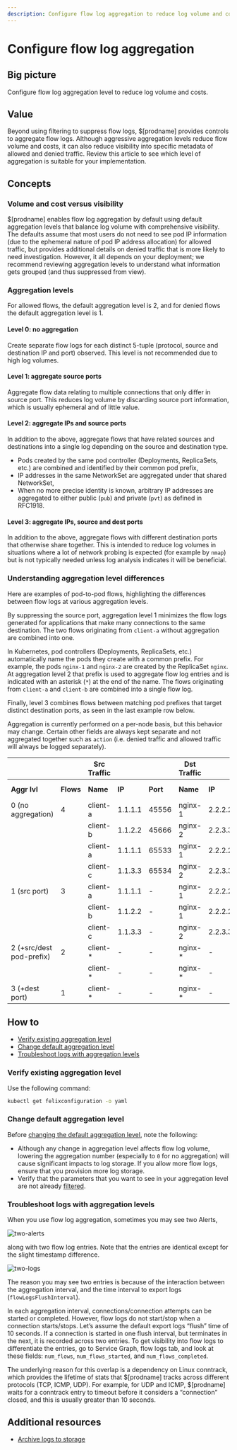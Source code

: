 ```yaml
---
description: Configure flow log aggregation to reduce log volume and costs.
---
```


# Configure flow log aggregation

## Big picture

Configure flow log aggregation level to reduce log volume and costs.

## Value

Beyond using filtering to suppress flow logs, $[prodname] provides controls to aggregate flow logs. Although aggressive aggregation levels reduce
flow volume and costs, it can also reduce visibility into specific metadata of allowed and denied traffic. Review this article to see which level of
aggregation is suitable for your implementation.

## Concepts

### Volume and cost versus visibility

$[prodname] enables flow log aggregation by default using default aggregation levels that balance log volume with comprehensive visibility. The
defaults assume that most users do not need to see pod IP information (due to the ephemeral nature of pod IP address allocation) for allowed traffic,
but provides additional details on denied traffic that is more likely to need investigation. However, it all depends on your deployment;
we recommend reviewing aggregation levels to understand what information gets grouped (and thus suppressed from view).

### Aggregation levels

For allowed flows, the default aggregation level is 2, and for denied flows the default aggregation level is 1.

#### Level 0: no aggregation

Create separate flow logs for each distinct 5-tuple (protocol, source and destination IP and port) observed.  This level is not recommended
due to high log volumes.

#### Level 1: aggregate source ports

Aggregate flow data relating to multiple connections that only differ in source port. This reduces log volume by discarding source port information,
which is usually ephemeral and of little value.

#### Level 2: aggregate IPs and source ports

In addition to the above, aggregate flows that have related sources and destinations into a single log depending on the source and
destination type.
- Pods created by the same pod controller (Deployments, ReplicaSets, etc.) are combined and identified by their common pod prefix,
- IP addresses in the same NetworkSet are aggregated under that shared NetworkSet,
- When no more precise identity is known, arbitrary IP addresses are aggregated to either public (`pub`) and private (`pvt`) as defined in RFC1918.

#### Level 3: aggregate IPs, source and dest ports

In addition to the above, aggregate flows with different destination ports that otherwise share together.
This is intended to reduce log volumes in situations where a lot of network probing is expected (for example by `nmap`) but is not typically needed
unless log analysis indicates it will be beneficial.

### Understanding aggregation level differences

Here are examples of pod-to-pod flows, highlighting the differences between flow logs at various aggregation levels.

By suppressing the source port, aggregation level 1 minimizes the flow logs generated for applications that make many connections to the same destination.
The two flows originating from `client-a` without aggregation are combined into one.

In Kubernetes, pod controllers (Deployments, ReplicaSets, etc.) automatically name the pods they create with a common prefix.
For example, the pods `nginx-1` and `nginx-2` are created by the ReplicaSet `nginx`. At aggregation level 2 that prefix is used to aggregate flow log entries and
is indicated with an asterisk (`*`) at the end of the name. The flows originating from `client-a` and `client-b` are combined into a single flow log.

Finally, level 3 combines flows between matching pod prefixes that target distinct destination ports, as seen in the last example row below.

Aggregation is currently performed on a per-node basis, but this behavior may change.  Certain other fields are always kept separate
and not aggregated together such as `action` (i.e. denied traffic and allowed traffic will always be logged separately).

|                          |           | **Src Traffic**  | |          | **Dst Traffic**  | |          | **Packet counts**      | |
|--------------------------|-----------|----------|---------|----------|----------|---------|----------|------------|-------------|
| **Aggr lvl**             | **Flows** | **Name** | **IP**  | **Port** | **Name** | **IP**  | **Port** | **Pkt in** | **Pkt out** |
| 0 (no aggregation)       | 4         | client-a | 1.1.1.1 | 45556    | nginx-1  | 2.2.2.2 | 80       | 1          | 2           |
|                          |           | client-b | 1.1.2.2 | 45666    | nginx-2  | 2.2.3.3 | 80       | 2          | 2           |
|                          |           | client-a | 1.1.1.1 | 65533    | nginx-1  | 2.2.2.2 | 80       | 1          | 3           |
|                          |           | client-c | 1.1.3.3 | 65534    | nginx-2  | 2.2.3.3 | 8080     | 3          | 4           |
| 1 (src port)             | 3         | client-a | 1.1.1.1 | -        | nginx-1  | 2.2.2.2 | 80       | 2          | 5           |
|                          |           | client-b | 1.1.2.2 | -        | nginx-1  | 2.2.2.2 | 80       | 2          | 2           |
|                          |           | client-c | 1.1.3.3 | -        | nginx-2  | 2.2.3.3 | 8080     | 3          | 4           |
| 2 (+src/dest pod-prefix) | 2         | client-* | -       | -        | nginx-*  | -       | 80       | 4          | 7           |
|                          |           | client-* | -       | -        | nginx-*  | -       | 8080     | 3          | 4           |
| 3 (+dest port)           | 1         | client-* | -       | -        | nginx-*  | -       | -        | 7          | 11          |

## How to

- [Verify existing aggregation level](#verify-existing-aggregation-level)
- [Change default aggregation level](#change-default-aggregation-level)
- [Troubleshoot logs with aggregation levels](#troubleshoot-logs-with-aggregation-levels)

### Verify existing aggregation level

Use the following command:

```bash
kubectl get felixconfiguration -o yaml
```

### Change default aggregation level

Before [changing the default aggregation level](../../../reference/resources/felixconfig.mdx#aggregationkind), note the following:

- Although any change in aggregation level affects flow log volume, lowering the aggregation number (especially to `0` for no aggregation) will cause significant impacts to log storage. If you allow more flow logs, ensure that you provision more log storage.
- Verify that the parameters that you want to see in your aggregation level are not already [filtered](filtering.mdx).

### Troubleshoot logs with aggregation levels

When you use flow log aggregation, sometimes you may see two Alerts,

![two-alerts](/img/calico-enterprise/two-alerts.png)

along with two flow log entries. Note that the entries are identical except for the slight timestamp difference.

![two-logs](/img/calico-enterprise/two-logs.png)

The reason you may see two entries is because of the interaction between the aggregation interval, and the time interval to export logs (`flowLogsFlushInterval`).

In each aggregation interval, connections/connection attempts can be started or completed. However, flow logs do not start/stop when a connection starts/stops. Let’s assume the default export logs “flush” time of 10 seconds. If a connection is started in one flush interval, but terminates in the next, it is recorded across two entries. To get visibility into flow logs to differentiate the entries, go to Service Graph, flow logs tab, and look at these fields: `num_flows`, `num_flows_started`, and `num_flows_completed`.

The underlying reason for this overlap is a dependency on Linux conntrack, which provides the lifetime of stats that $[prodname] tracks across different protocols (TCP, ICMP, UDP). For example, for UDP and ICMP, $[prodname] waits for a conntrack entry to timeout before it considers a “connection” closed, and this is usually greater than 10 seconds.

## Additional resources

- [Archive logs to storage](../archive-storage.mdx)
